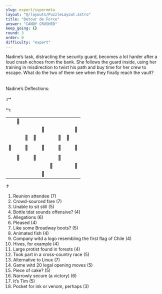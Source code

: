 ```yaml
---
slug: expert/supermeta
layout: "@/layouts/PuzzleLayout.astro"
title: "Detour de Force"
answer: "CANDY CRUSHED"
keep_going: {}
round: 3
order: 0
difficulty: "expert"
---
```


<style>
    table \{
        width:;
    }
    td .square \{
        border: 2px black;
        aspect-ratio: 1 / 1 ;

    }
    .boxed \{
        border: 1px dotted black;
        width: 50px;
        height: 50px;
        padding: 0px 0px;
        text-align: center;
        font-size: 20px;
    }
    .left-room \{
        border-bottom: 2px solid black;
        border-left: 2px solid black;
    }
    .right-room \{
        border-bottom: 2px solid black;
        border-right: 2px solid black;
    }
    .rect \{
        border: 1px solid black;
        display: inline-block;
        width: 200px;
        height: 20px;
    }
    .outlined \{
        border-top: 2px solid black;
        border-left: 2px solid black;
        border-right: 2px solid black;
        margin-left: auto;
        margin-right: auto;
    }
    .centered \{
        margin: auto;
        text-align: center;
    }
    .bottom \{
        border-bottom: 2px solid black;
    }
    .big \{
        font-size: 50px;
    }
    .two-columns \{
        column-count: 2;
    }

</style>

<div>
  Nadine’s task, distracting the security guard, becomes a lot harder after a loud crash echoes from
  the bank. She follows the guard inside, using her training in misdirection to twist his path and
  buy time for her crew to escape. What do the two of them see when they finally reach the vault?
</div>
<br></br>
<div class="centered">
  Nadine’s Deflections:
  <br></br>
  <span class="rect"> </span> :&#x21B1;
  <br></br>
  &#x21B0;: <span class="rect"></span>
</div>

<table class="outlined">
  <tr>
    <td class="boxed">
      <div class="square"></div>
    </td>
    <td class="boxed">&#x1F463;</td>
    <td class="boxed"></td>
    <td class="left-room"></td>
    <td></td>
    <td class="right-room"></td>
    <td class="boxed"></td>
    <td class="boxed"></td>
    <td class="boxed"></td>
  </tr>
  <tr>
    <td class="boxed"></td>
    <td class="boxed"></td>
    <td class="boxed"></td>
    <td class="boxed"></td>
    <td class="boxed">&#x1F463;</td>
    <td class="boxed"></td>
    <td class="boxed"></td>
    <td class="boxed"></td>
    <td class="boxed">&#x1F463;</td>
  </tr>
  <tr>
    <td class="boxed"></td>
    <td class="boxed"></td>
    <td class="boxed">&#x1F463;</td>
    <td class="boxed">&#x1F463;</td>
    <td class="boxed"></td>
    <td class="boxed"></td>
    <td class="boxed">&#x1F463;</td>
    <td class="boxed">&#x1F463;</td>
    <td class="boxed"></td>
  </tr>
  <tr>
    <td class="boxed"></td>
    <td class="boxed"></td>
    <td class="boxed"></td>
    <td class="boxed"></td>
    <td class="boxed"></td>
    <td class="boxed"></td>
    <td class="boxed"></td>
    <td class="boxed"></td>
    <td class="boxed"></td>
  </tr>
  <tr>
    <td class="boxed">&#x1F463;</td>
    <td class="boxed"></td>
    <td class="boxed">&#x1F463;</td>
    <td class="boxed"></td>
    <td class="boxed">&#x1F463;</td>
    <td class="boxed"></td>
    <td class="boxed">&#x1F463;</td>
    <td class="boxed"></td>
    <td class="boxed">&#x1F463;</td>
  </tr>
  <tr>
    <td class="boxed"></td>
    <td class="boxed"></td>
    <td class="boxed"></td>
    <td class="boxed"></td>
    <td class="boxed"></td>
    <td class="boxed"></td>
    <td class="boxed"></td>
    <td class="boxed"></td>
    <td class="boxed"></td>
  </tr>
  <tr>
    <td class="boxed"></td>
    <td class="boxed">&#x1F463;</td>
    <td class="boxed"></td>
    <td class="boxed">&#x1F463;</td>
    <td class="boxed"></td>
    <td class="boxed"></td>
    <td class="boxed">&#x1F463;</td>
    <td class="boxed"></td>
    <td class="boxed"></td>
  </tr>
  <tr>
    <td class="boxed"></td>
    <td class="boxed"></td>
    <td class="boxed"></td>
    <td class="boxed"></td>
    <td class="boxed"></td>
    <td class="boxed">&#x1F463;</td>
    <td class="boxed"></td>
    <td class="boxed"></td>
    <td class="boxed">&#x1F463;</td>
  </tr>
  <tr>
    <td class="bottom boxed"></td>
    <td class="bottom boxed"></td>
    <td class="bottom boxed"></td>
    <td class="bottom boxed"></td>
    <td class="boxed">&#x1F463;</td>
    <td class="bottom boxed"></td>
    <td class="bottom boxed"></td>
    <td class="bottom boxed"></td>
    <td class="bottom boxed"></td>
  </tr>
</table>
<div class="big centered">&#x2191;</div>
<ol class="two-columns">
  <li>Reunion attendee (7)</li>
  <li>Crowd-sourced fare (7)</li>
  <li>Unable to sit still (5)</li>
  <li>Bottle tdat sounds offensive? (4)</li>
  <li>Allegations (6)</li>
  <li>Pleased (4)</li>
  <li>Like some Broadway boots? (5)</li>
  <li>Animated fish (4)</li>
  <li>Company witd a logo resembling the first flag of Chile (4)</li>
  <li>Hives, for example (4)</li>
  <li>Large protist found in forests (4)</li>
  <li>Took part in a cross-country race (5)</li>
  <li>Alternative to Linux (7)</li>
  <li>Game witd 20 legal opening moves (5)</li>
  <li>Piece of cake? (5)</li>
  <li>Narrowly secure (a victory) (6)</li>
  <li>It’s Tim (5)</li>
  <li>Pocket for ink or venom, perhaps (3)</li>
</ol>
